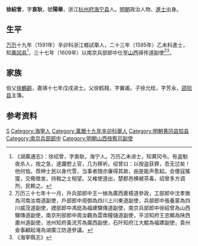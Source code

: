 '''徐紹曾'''，字'''衷耿'''，號'''陽華'''，浙江[[杭州府|杭州府]][[海宁县|海宁县]]人。[[明朝|明朝]]政治人物、[[進士|進士]]出身。

== 生平 ==
[[万历|万历]]十九年（1591年）辛卯科浙江鄉試舉人，二十三年（1595年）乙未科進士，知[[黄冈县|黄冈县]]<ref>《湖廣通志》：徐绍曾，字衷耿，海宁人。万历乙未进士，知黄冈令。有盗魁夜杀人，按之急，遂讕愬上官，几为移听。绍曾曰：以按盗获罪，吾无愆矣！他何恤。荐绅士民以身代雪，当事者随亦廉得其故，由是能声愈起。会倭寇猺獞，交儆徵发，持戟之士相望。又榷使道出，楚郡邑横被茶毒，绍曾多方调剂，民赖之。</ref>，三十七年（1609年）以南京兵部郎中仕至[[山西|山西]]驿传道副使<ref>万历三十七年十一月，升兵部郎中王一楨為廣西蒼梧道參政，工部郎中沈孝微為河南汝南道副使，戶部郎中周御為四川上川東道副使，兵部郎中張養蒙為四川威茂道副使，禮部郎中馮烶為福建驛傳道副使，南京兵部郎中徐紹曾為山西驛傳道副使，南京刑部郎中周汝觀為雲南糧儲道副使，平涼知府王忠顯為陕西肅州道副使，池州知府黃流芳為廣西副使，石阡知府江大鯤為福建副使，貴州僉事顧起淹為湖廣江防道參議。</ref><ref>《海寧縣志》</ref>。

== 家族 ==
伯父[[徐鶴齡|徐鶴齡]]，嘉靖十七年戊戌进士。父徐鹤翔，字翼甫。子徐允桂，字芳永，[[邵阳县|邵阳县]]主簿。

== 参考资料 ==
{{reflist}}

{{start box}}
{{s-off}}
{{s-before|[[曹愈參|曹愈參]]<br>}}
{{s-title|明朝黄冈县知县|1595年—1601年}}
{{s-after|[[羅萬言|羅萬言]]<br>庐陵举人}}
{{end box}}

{{萬曆二十三年乙未科殿試金榜}}

{{Authority control}}

{{DEFAULTSORT:Xu徐}}
[[Category:徐姓|S]]
[[Category:海寧人|Category:海寧人]]
[[Category:萬曆十九年辛卯科舉人|Category:萬曆十九年辛卯科舉人]]
[[Category:明朝黄冈县知县|Category:明朝黄冈县知县]]
[[Category:南京兵部郎中|Category:南京兵部郎中]]
[[Category:明朝山西按察司副使|Category:明朝山西按察司副使]]


{{明朝人物小作品}}
